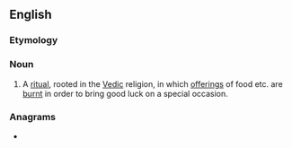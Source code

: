 ==English==

===Etymology===
{{bor|en|sa|हवन}}

===Noun===
{{wikipedia}}
{{en-noun}}

# A [[ritual]], rooted in the [[Vedic]] religion, in which [[offering]]s of food etc. are [[burnt]] in order to bring good luck on a special occasion.

===Anagrams===
* {{anagrams|en|a=aahnv|Vahan}}